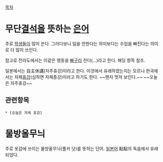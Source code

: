 [[목차]]

= 무단[[결석]]을 뜻하는 [[은어]] =
주로 [[학생]]들이 많이 쓴다. 그러다보니 일을 안한다는 의미보다는 수업을 빠진다는 의미로 더 많이 쓰인다.

참고로 전라도에서는 이같은 행동을 [[빠구리]] 친다(...)라고 한다. 해당 항목 참조.

일본에서는 自主休講(자주휴강)이라고 한다. 이것에서 유래하였는지는 모르나 한국에서는 자체[[휴강]](심하면 자체종강)이라고 하기도 한다.
~~왠지 멋져 보인다.~~ ~~오늘은 자주휴강~~

== 관련항목 ==
 * [오늘은 자체 휴강]

= 물방울무늬 =
주로 옷감에 쓰이는 물방울무늬(폴카 닷)를 뜻하는 단어. [[일본어]] 點點의 독음에서 유래되었다.
